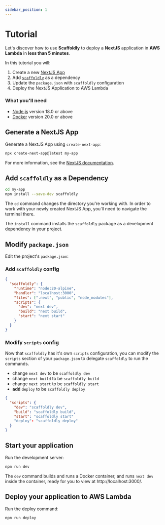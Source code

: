 ```yaml
---
sidebar_position: 1
---
```


# Tutorial

Let's discover how to use **Scaffoldly** to deploy a **NextJS** application in **AWS Lambda** in **less than 5 minutes**.

In this tutorial you will:

1.  Create a new [NextJS App](https://nextjs.org)
1.  Add [`scaffoldly`](https://npmjs.com/package/scaffoldly) as a dependency
1.  Update the `package.json` with `scaffoldly` configuration
1.  Deploy the NextJS Application to AWS Lambda

### What you'll need

- [Node.js](https://nodejs.org/en/download/) version 18.0 or above
- [Docker](https://docs.docker.com/get-docker/) version 20.0 or above

## Generate a NextJS App

Generate a NextJS App using `create-next-app`:

```bash
npx create-next-app@latest my-app
```

For more information, see the [NextJS documentation](https://nextjs.org/docs/getting-started/installation).

## Add `scaffoldly` as a Dependency

```bash npm2yarn
cd my-app
npm install --save-dev scaffoldly
```

The `cd` command changes the directory you're working with. In order to work with your newly created NextJS App, you'll need to navigate the terminal there.

The `install` command installs the `scaffoldly` package as a development dependency in your project.

## Modify `package.json`

Edit the project's `package.json`:

### Add `scaffoldly` config

```json title="package.json"
{
  "scaffoldly": {
    "runtime": "node:20-alpine",
    "handler": "localhost:3000",
    "files": [".next", "public", "node_modules"],
    "scripts": {
      "dev": "next dev",
      "build": "next build",
      "start": "next start"
    }
  }
}
```

### Modify `scripts` config

Now that `scaffoldly` has it's own `scripts` configuration, you can modify the `scripts` section of your `package.json` to delegate `scaffoldly` to run the commands.

- change `next dev` to be `scaffoldly dev`
- change `next build` to be `scaffoldly build`
- change `next start` to be `scaffoldly start`
- **add** `deploy` to be `scaffoldly deploy`

```json title="package.json"
{
  "scripts": {
    "dev": "scaffoldly dev",
    "build": "scaffoldly build",
    "start": "scaffoldly start"
    "deploy": "scaffoldly deploy"
  }
}
```

## Start your application

Run the development server:

```bash npm2yarn
npm run dev
```

The `dev` command builds and runs a Docker container, and runs `next dev` inside the container, ready for you to view at http://localhost:3000/.

## Deploy your application to AWS Lambda

Run the deploy command:

```bash npm2yarn
npm run deploy
```
